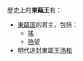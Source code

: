 歷史上的'''東甌王'''有：

* [[東甌国|東甌国]]的君主，包括：
**[[搖_(東甌王)|搖]]
**[[驺望|驺望]]
* 明代追封東甌王[[汤和|汤和]]

{{Disambig|D|Cat=三字封號消歧義}}